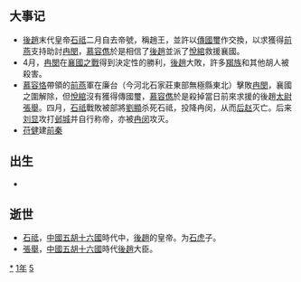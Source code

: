 {{yearTOC|351|东晋'''[[永和_(晋穆帝)|永和]]七年'''；前凉'''[[建兴_(晋愍帝)|建兴]]三十九年'''；后赵'''[[永宁_(石祗)|永宁]]二年'''；代国'''[[建国_(代)|建国]]十四年'''；冉魏'''[[永兴_(冉闵)|永兴]]二年'''；前秦'''[[皇始_(苻健)|皇始]]元年'''}}

== 大事记 ==
*[[後趙|後趙]]末代皇帝[[石祗|石祗]]二月自去帝號，稱趙王，並許以[[傳國璽|傳國璽]]作交換，以求獲得[[前燕|前燕]]支持助討[[冉閔|冉閔]]，[[慕容儁|慕容儁]]於是相信了[[後趙|後趙]]並派了[[悅綰|悅綰]]救援襄國。
*4月，[[冉閔|冉閔]]在[[襄國之戰|襄國之戰]]得到決定性的勝利，[[後趙|後趙]]大敗，許多[[羯族|羯族]]和其他胡人被殺害。
*[[慕容恪|慕容恪]]帶領的[[前燕|前燕]]軍在廉台（今河北石家莊東部無極縣東北）擊敗[[冉閔|冉閔]]，襄國之圍解除，但[[悅綰|悅綰]]沒有獲得傳國璽，[[慕容儁|慕容儁]]於是殺掉當日前來求援的後趙[[太尉|太尉]][[張舉_(東晉)|張舉]]。四月，[[石祗|石祗]]戰敗被部將[[刘显_(后赵)|劉顯]]杀死石祗，投降冉闵，从而[[后赵|后赵]]灭亡。后来[[刘显|刘显]]攻打[[邺城|邺城]]并自行称帝，亦被[[冉闵|冉闵]]攻灭。
*[[苻健|苻健]]建[[前秦|前秦]]

== 出生 ==
*

== 逝世 ==
{{Wikisource year mention}}
*[[石祗|石祗]]，[[中國|中國]][[五胡十六國|五胡十六國]]時代中，[[後趙|後趙]]的皇帝。为[[石虎|石虎]]子。
*[[張舉_(東晉)|張舉]]，[[中國|中國]][[五胡十六國|五胡十六國]]時代[[後趙|後趙]]大臣。

[[Category:351年|*]]
[[Category:350年代|1年]]
[[Category:4世纪各年|5]]